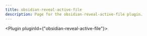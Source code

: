 ---
title: obsidian-reveal-active-file
description: Page for the obsidian-reveal-active-file plugin.
---


<Plugin pluginId={"obsidian-reveal-active-file"}></Plugin>